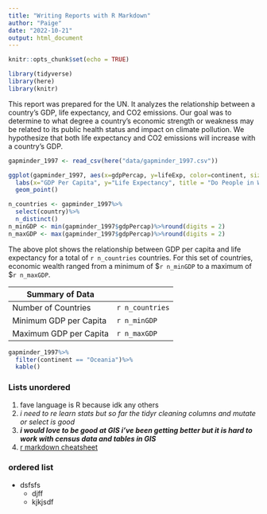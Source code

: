 ```yaml
---
title: "Writing Reports with R Markdown"
author: "Paige"
date: "2022-10-21"
output: html_document
---
```


```r
knitr::opts_chunk$set(echo = TRUE)
```

```r
library(tidyverse)
library(here)
library(knitr)
```

This report was prepared for the UN. It analyzes the relationship between a country's GDP, life expectancy, and CO2 emissions. Our goal was to determine to what degree a country's economic strength or weakness may be related to its public health status and impact on climate pollution. We hypothesize that both life expectancy and CO2 emissions will increase with a country's GDP.

```r
gapminder_1997 <- read_csv(here("data/gapminder_1997.csv"))
```

```r
ggplot(gapminder_1997, aes(x=gdpPercap, y=lifeExp, color=continent, size=pop/1000000))+
  labs(x="GDP Per Capita", y="Life Expectancy", title = "Do People in Wealthy Countries Live Longer?", size= "Population in Millions")+
  geom_point()
```

``` r
n_countries <- gapminder_1997%>%
  select(country)%>%
  n_distinct()
n_minGDP <- min(gapminder_1997$gdpPercap)%>%round(digits = 2)
n_maxGDP <- max(gapminder_1997$gdpPercap)%>%round(digits = 2)
```


The above plot shows the relationship between GDP per capita and life expectancy for a total of `r n_countries` countries. For this set of countries, economic wealth ranged from a minimum of $`r n_minGDP` to a maximum of $`r n_maxGDP`. 


|Summary of Data |
|------------|---------|
|Number of Countries | `r n_countries`|
|Minimum GDP per Capita| `r n_minGDP`|
|Maximum GDP per Capita | `r n_maxGDP`|

```r
gapminder_1997%>%
  filter(continent == "Oceania")%>%
  kable()

```

### Lists unordered
1. fave language is R because idk any others
2. *i need to re learn stats but so far the tidyr cleaning columns and mutate or select is good* 
3. ***i would love to be good at GIS i've been getting better but it is hard to work with census data and tables in GIS***
4. [r markdown cheatsheet](chrome-extension://efaidnbmnnnibpcajpcglclefindmkaj/https://www.rstudio.com/wp-content/uploads/2015/03/rmarkdown-reference.pdf)

### ordered list
- dsfsfs
    - djff
    - kjkjsdf